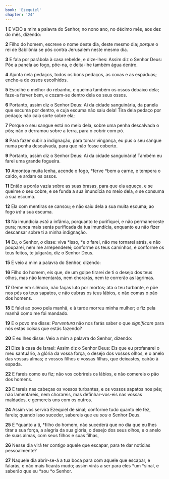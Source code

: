 ```yaml
---
book: 'Ezequiel'
chapter: '24'
---
```


**1** E VEIO a mim a palavra do Senhor, no nono ano, no décimo mês, aos dez do mês, dizendo:

**2** Filho do homem, escreve o nome deste dia, deste mesmo dia; _porque_ o rei de Babilônia se pôs contra Jerusalém neste mesmo dia.

**3** E fala por parábola à casa rebelde, e dize-lhes: Assim diz o Senhor Deus: Põe a panela ao fogo, põe-na, e deita-lhe também água dentro.

**4** Ajunta nela pedaços, todos os bons pedaços, as coxas e as espáduas; enche-a de ossos escolhidos.

**5** Escolhe o melhor do rebanho, e queima também os ossos debaixo dela; faze-a ferver bem, e cozam-se dentro dela os seus ossos.

**6** Portanto, assim diz o Senhor Deus: Ai da cidade sanguinária, da panela que escuma por dentro, e cuja escuma não saiu dela! Tira dela pedaço por pedaço; não caia sorte sobre ela;

**7** Porque o seu sangue está no meio dela, sobre uma penha descalvada o pôs; não o derramou sobre a terra, para o cobrir com pó.

**8** Para fazer subir a indignação, para tomar vingança, eu pus o seu sangue numa penha descalvada, para que não fosse coberto.

**9** Portanto, assim diz o Senhor Deus: Ai da cidade sanguinária! Também eu farei uma grande fogueira.

**10** Amontoa muita lenha, acende o fogo, *ferve *bem a carne, e tempera o caldo, e ardam os ossos.

**11** Então a porás vazia sobre as suas brasas, para que ela aqueça, e se queime o seu cobre, e se funda a sua imundícia no meio dela, _e_ se consuma a sua escuma.

**12** Ela com mentiras se cansou; e não saiu dela a sua muita escuma; ao fogo _irá_ a sua escuma.

**13** Na imundícia _está_ a infâmia, porquanto te purifiquei, e não permaneceste pura; nunca mais serás purificada da tua imundícia, enquanto eu não fizer descansar sobre ti a minha indignação.

**14** Eu, o Senhor, _o_ disse: viva *isso, *e _o_ farei, não me tornarei atrás, e não pouparei, nem me arrependerei; conforme os teus caminhos, e conforme os teus feitos, te julgarão, diz o Senhor Deus.

**15** E veio a mim a palavra do Senhor, dizendo:

**16** Filho do homem, eis que, de um golpe tirarei de ti o desejo dos teus olhos, mas não lamentarás, nem chorarás, nem te correrão as lágrimas.

**17** Geme em silêncio, não faças luto por mortos; ata o teu turbante, e põe nos pés os teus sapatos, e não cubras os teus lábios, e não comas o pão dos homens.

**18** E falei ao povo pela manhã, e à tarde morreu minha mulher; e fiz pela manhã como me foi mandado.

**19** E o povo me disse: _Porventura_ não nos farás saber o que _significam_ para nós estas coisas que estás fazendo?

**20** E eu lhes disse: Veio a mim a palavra do Senhor, dizendo:

**21** Dize à casa de Israel: Assim diz o Senhor Deus: Eis que eu profanarei o meu santuário, a glória da vossa força, o desejo dos vossos olhos, e o anelo das vossas almas; e vossos filhos e vossas filhas, que deixastes, cairão à espada.

**22** E fareis como eu fiz; não vos cobrireis os lábios, e não comereis o pão dos homens.

**23** E tereis nas cabeças os vossos turbantes, e os vossos sapatos nos pés; não lamentareis, nem chorareis, mas definhar-vos-eis nas vossas maldades, e gemereis uns com os outros.

**24** Assim vos servirá Ezequiel de sinal; conforme tudo quanto ele fez, fareis; quando isso suceder, sabereis que eu _sou_ o Senhor Deus.

**25** E *quanto a ti, *filho do homem, não sucederá que no dia que eu lhes tirar a sua força, a alegria da sua glória, o desejo dos seus olhos, e o anelo de suas almas, com seus filhos e suas filhas,

**26** Nesse dia virá ter contigo aquele que escapar, para te dar notícias pessoalmente?

**27** Naquele dia abrir-se-á a tua boca para com aquele que escapar, e falarás, e não mais ficarás mudo; assim virás a ser para eles *um *sinal, e saberão que eu *sou *o Senhor.
